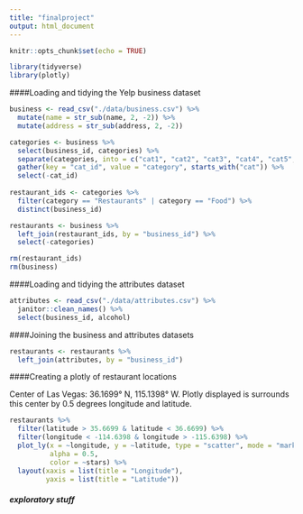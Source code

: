 ```yaml
---
title: "finalproject"
output: html_document
---
```


```r
knitr::opts_chunk$set(echo = TRUE)

library(tidyverse)
library(plotly)
```

####Loading and tidying the Yelp business dataset

```r
business <- read_csv("./data/business.csv") %>% 
  mutate(name = str_sub(name, 2, -2)) %>% 
  mutate(address = str_sub(address, 2, -2))

categories <- business %>% 
  select(business_id, categories) %>% 
  separate(categories, into = c("cat1", "cat2", "cat3", "cat4", "cat5", "cat6", "cat7", "cat8", "cat9", "cat10", "cat11", "cat12", "cat13", "cat14", "cat15", "cat16", "cat17", "cat18", "cat19", "cat20", "cat21", "cat22", "cat23", "cat24", "cat25"), sep  = ";") %>% 
  gather(key = "cat_id", value = "category", starts_with("cat")) %>% 
  select(-cat_id) 
  
restaurant_ids <- categories %>% 
  filter(category == "Restaurants" | category == "Food") %>% 
  distinct(business_id)

restaurants <- business %>% 
  left_join(restaurant_ids, by = "business_id") %>% 
  select(-categories)

rm(restaurant_ids)
rm(business)
```

####Loading and tidying the attributes dataset

```r
attributes <- read_csv("./data/attributes.csv") %>% 
  janitor::clean_names() %>% 
  select(business_id, alcohol)
```

####Joining the business and attributes datasets

```r
restaurants <- restaurants %>% 
  left_join(attributes, by = "business_id")
```

####Creating a plotly of restaurant locations

Center of Las Vegas: 36.1699° N, 115.1398° W. Plotly displayed is surrounds this center by 0.5 degrees longitude and latitude.

```r
restaurants %>% 
  filter(latitude > 35.6699 & latitude < 36.6699) %>% 
  filter(longitude < -114.6398 & longitude > -115.6398) %>%
  plot_ly(x = ~longitude, y = ~latitude, type = "scatter", mode = "markers",
          alpha = 0.5, 
          color = ~stars) %>%
  layout(xaxis = list(title = "Longitude"),
         yaxis = list(title = "Latitude"))
```

##### exploratory stuff
```r

```


